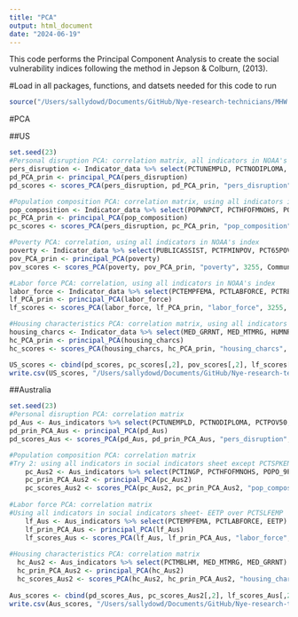 ```yaml
---
title: "PCA"
output: html_document
date: "2024-06-19"
---
```


This code performs the Principal Component Analysis to create the social vulnerability indices following the method in Jepson & Colburn, (2013). 

#Load in all packages, functions, and datsets needed for this code to run
```r
source("/Users/sallydowd/Documents/GitHub/Nye-research-technicians/MHW.MCS/Code/ToLoad.R")
```

#PCA

##US
```r
set.seed(23)
#Personal disruption PCA: correlation matrix, all indicators in NOAA's index 
pers_disruption <- Indicator_data %>% select(PCTUNEMPLD, PCTNODIPLOMA, PCTPOV, PCTFEMALESEPARATD) 
pd_PCA_prin <- principal_PCA(pers_disruption)
pd_scores <- scores_PCA(pers_disruption, pd_PCA_prin, "pers_disruption", 3255, Community_ID) %>% select(Community.Name, PC1_scores) %>% rename("PC1_scores_pd" ="PC1_scores") 

#Population composition PCA: correlation matrix, using all indicators in NOAA's index + PCTFORBRN 
pop_composition <- Indicator_data %>% select(POPWNPCT, PCTHFOFMNOHS, POP0_5PCT, PCTSPKENGNTWL, PCTFORBRN)
pc_PCA_prin <- principal_PCA(pop_composition)
pc_scores <- scores_PCA(pers_disruption, pc_PCA_prin, "pop_composition", 3255, Community_ID) %>% select(Community.Name, PC1_scores) %>% rename("PC1_scores_pc" ="PC1_scores")

#Poverty PCA: correlation, using all indicators in NOAA's index
poverty <- Indicator_data %>% select(PUBLICASSIST, PCTFMINPOV, PCT65POV, PCTCHLDPOV)
pov_PCA_prin <- principal_PCA(poverty) 
pov_scores <- scores_PCA(poverty, pov_PCA_prin, "poverty", 3255, Community_ID) %>% select(Community.Name, PC1_scores) %>% rename("PC1_scores_pov" ="PC1_scores")

#Labor force PCA: correlation, using all indicators in NOAA's index
labor_force <- Indicator_data %>% select(PCTEMPFEMA, PCTLABFORCE, PCTRECSOC)
lf_PCA_prin <- principal_PCA(labor_force) 
lf_scores <- scores_PCA(labor_force, lf_PCA_prin, "labor_force", 3255, Community_ID) %>% select(Community.Name, PC1_scores) %>% rename("PC1_scores_lf" ="PC1_scores")

#Housing characteristics PCA: correlation matrix, using all indicators in NOAA's index
housing_charcs <- Indicator_data %>% select(MED_GRRNT, MED_MTMRG, HUMNR, PCTMBLHM)
hc_PCA_prin <- principal_PCA(housing_charcs)
hc_scores <- scores_PCA(housing_charcs, hc_PCA_prin, "housing_charcs", 3255, Community_ID) %>% select(Community.Name, PC1_scores) %>% rename("PC1_scores_hc" ="PC1_scores")

US_scores <- cbind(pd_scores, pc_scores[,2], pov_scores[,2], lf_scores[,2], hc_scores[,2], Indicator_data[,c(24,25)])
write.csv(US_scores, "/Users/sallydowd/Documents/GitHub/Nye-research-technicians/MHW.MCS/Data/US.PC1.scores.csv") 
```

##Australia
```r
set.seed(23)
#Personal disruption PCA: correlation matrix
pd_Aus <- Aus_indicators %>% select(PCTUNEMPLD, PCTNODIPLOMA, PCTPOV50, PCTFEMALESEPARATED)
pd_prin_PCA_Aus <- principal_PCA(pd_Aus) 
pd_scores_Aus <- scores_PCA(pd_Aus, pd_prin_PCA_Aus, "pers_disruption", 209, LGA_ID) %>% select(LGA, PC1_scores) %>% rename("PC1_scores_pd" ="PC1_scores")

#Population composition PCA: correlation matrix
#Try 2: using all indicators in social indicators sheet except PCTSPKENGNTWL, THIS ONE
    pc_Aus2 <- Aus_indicators %>% select(PCTINGP, PCTHFOFMNOHS, POPO_9PCT,  PCTFORBRN) 
    pc_prin_PCA_Aus2 <- principal_PCA(pc_Aus2) 
    pc_scores_Aus2 <- scores_PCA(pc_Aus2, pc_prin_PCA_Aus2, "pop_composition", 209, LGA_ID) %>% select(LGA, PC1_scores) %>% rename("PC1_scores_pc" ="PC1_scores")
    
#Labor force PCA: correlation matrix
#Using all indicators in social indicators sheet- EETP over PCTSLFEMP 
    lf_Aus <- Aus_indicators %>% select(PCTEMPFEMA, PCTLABFORCE, EETP)
    lf_prin_PCA_Aus <- principal_PCA(lf_Aus) 
    lf_scores_Aus <- scores_PCA(lf_Aus, lf_prin_PCA_Aus, "labor_force", 209, LGA_ID) %>% select(LGA, PC1_scores) %>% rename("PC1_scores_lf" ="PC1_scores")
   
#Housing characteristics PCA: correlation matrix
  hc_Aus2 <- Aus_indicators %>% select(PCTMBLHM, MED_MTMRG, MED_GRRNT)
  hc_prin_PCA_Aus2 <- principal_PCA(hc_Aus2)
  hc_scores_Aus2 <- scores_PCA(hc_Aus2, hc_prin_PCA_Aus2, "housing_charcs", 209, LGA_ID) %>% select(LGA, PC1_scores) %>% rename("PC1_scores_hc" ="PC1_scores")
  
Aus_scores <- cbind(pd_scores_Aus, pc_scores_Aus2[,2], lf_scores_Aus[,2], hc_scores_Aus2[,2], Aus_indicators[,c(19, 21)])
write.csv(Aus_scores, "/Users/sallydowd/Documents/GitHub/Nye-research-technicians/MHW.MCS/Data/Aus.PC1.scores.csv") 
```
